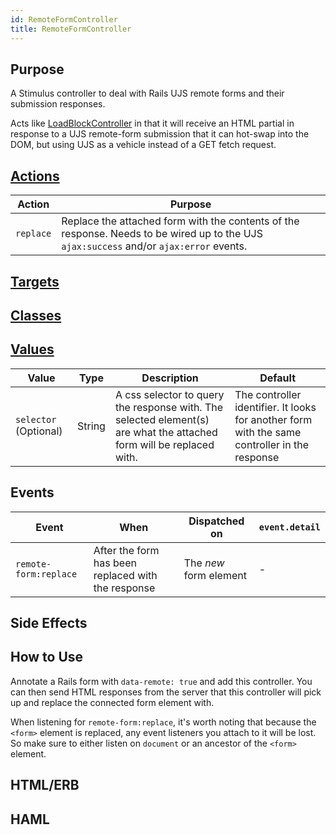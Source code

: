 ```yaml
---
id: RemoteFormController
title: RemoteFormController
---
```




## Purpose

A Stimulus controller to deal with Rails UJS remote forms and their submission responses.

Acts like [LoadBlockController](../ajax/LoadBlockController) in that it will receive an HTML partial in response to a UJS remote-form submission that it can hot-swap into the DOM, but using UJS as a vehicle instead of a GET fetch request.


## [Actions](https://stimulus.hotwire.dev/reference/actions)

| Action | Purpose |
| --- | --- |
| `replace` | Replace the attached form with the contents of the response. Needs to be wired up to the UJS `ajax:success` and/or `ajax:error` events. |

## [Targets](https://stimulus.hotwire.dev/reference/targets)
<NoTargets/>

## [Classes](https://stimulus.hotwire.dev/reference/classes)
<NoClasses/>

## [Values](https://stimulus.hotwire.dev/reference/values)

| Value | Type | Description | Default |
| --- | --- | --- | --- |
| `selector` (Optional) | String | A css selector to query the response with. The selected element(s) are what the attached form will be replaced with.  | The controller identifier. It looks for another form with the same controller in the response |

## Events

| Event | When | Dispatched on | `event.detail` |
| --- | --- | --- | --- |
| `remote-form:replace` | After the form has been replaced with the response | The _new_ form element | - |

## Side Effects
<NoSideEffects/>



## How to Use

Annotate a Rails form with `data-remote: true` and add this controller. You can then send HTML responses from the server that this controller will pick up and replace the connected form element with.

When listening for `remote-form:replace`, it's worth noting that because the `<form>` element is replaced, any event listeners you attach to it will be lost. So make sure to either listen on `document` or an ancestor of the `<form>` element.

## HTML/ERB


<RemoteFormControllerErb/>

## HAML


<RemoteFormControllerHaml/>

